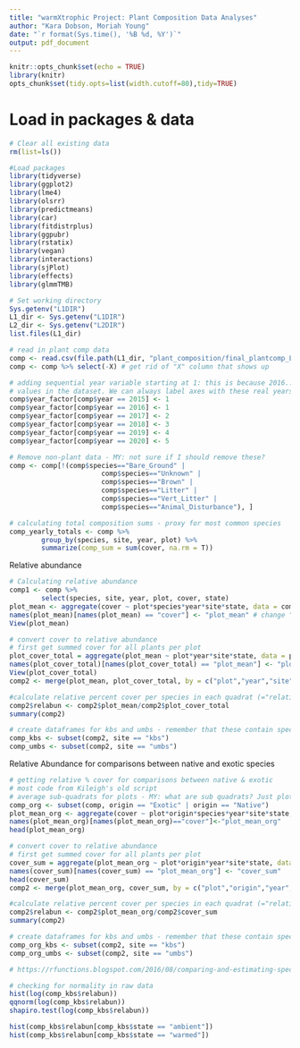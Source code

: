 ```yaml
---
title: "warmXtrophic Project: Plant Composition Data Analyses"
author: "Kara Dobson, Moriah Young"
date: "`r format(Sys.time(), '%B %d, %Y')`"
output: pdf_document
---
```


```r
knitr::opts_chunk$set(echo = TRUE)
library(knitr)
opts_chunk$set(tidy.opts=list(width.cutoff=80),tidy=TRUE)
```

# Load in packages & data
```r
# Clear all existing data
rm(list=ls())

#Load packages
library(tidyverse)
library(ggplot2)
library(lme4)
library(olsrr)
library(predictmeans)
library(car)
library(fitdistrplus)
library(ggpubr)
library(rstatix)
library(vegan)
library(interactions)
library(sjPlot)
library(effects)
library(glmmTMB)

# Set working directory
Sys.getenv("L1DIR")
L1_dir <- Sys.getenv("L1DIR")
L2_dir <- Sys.getenv("L2DIR")
list.files(L1_dir)

# read in plant comp data
comp <- read.csv(file.path(L1_dir, "plant_composition/final_plantcomp_L1.csv"))
comp <- comp %>% select(-X) # get rid of "X" column that shows up
```


```r
# adding sequential year variable starting at 1: this is because 2016... are large numbers compare with other 
# values in the dataset. We can always label axes with these real years.
comp$year_factor[comp$year == 2015] <- 1
comp$year_factor[comp$year == 2016] <- 1
comp$year_factor[comp$year == 2017] <- 2
comp$year_factor[comp$year == 2018] <- 3
comp$year_factor[comp$year == 2019] <- 4
comp$year_factor[comp$year == 2020] <- 5

# Remove non-plant data - MY: not sure if I should remove these?
comp <- comp[!(comp$species=="Bare_Ground" | 
                       comp$species=="Unknown" | 
                       comp$species=="Brown" | 
                       comp$species=="Litter" | 
                       comp$species=="Vert_Litter" | 
                       comp$species=="Animal_Disturbance"), ]
```

```r
# calculating total composition sums - proxy for most common species
comp_yearly_totals <- comp %>%
        group_by(species, site, year, plot) %>%
        summarize(comp_sum = sum(cover, na.rm = T))
```
Relative abundance
```r
# Calculating relative abundance
comp1 <- comp %>% 
        select(species, site, year, plot, cover, state)
plot_mean <- aggregate(cover ~ plot*species*year*site*state, data = comp1, FUN = mean, na.rm = T)
names(plot_mean)[names(plot_mean) == "cover"] <- "plot_mean" # change "cover" column name to "plot_mean"
View(plot_mean)

# convert cover to relative abundance 
# first get summed cover for all plants per plot
plot_cover_total = aggregate(plot_mean ~ plot*year*site*state, data = plot_mean, FUN = sum, na.rm = T)
names(plot_cover_total)[names(plot_cover_total) == "plot_mean"] <- "plot_cover_total"
View(plot_cover_total)
comp2 <- merge(plot_mean, plot_cover_total, by = c("plot","year","site", "state"))

#calculate relative percent cover per species in each quadrat (="relative abundance")
comp2$relabun <- comp2$plot_mean/comp2$plot_cover_total
summary(comp2)

# create dataframes for kbs and umbs - remember that these contain species within plots
comp_kbs <- subset(comp2, site == "kbs")
comp_umbs <- subset(comp2, site == "umbs")
```


Relative Abundance for comparisons between native and exotic species
```r
# getting relative % cover for comparisons between native & exotic 
# most code from Kileigh's old script
# average sub-quadrats for plots - MY: what are sub quadrats? Just plots?
comp_org <- subset(comp, origin == "Exotic" | origin == "Native")
plot_mean_org <- aggregate(cover ~ plot*origin*species*year*site*state, data = comp_org, FUN = mean, na.rm = T)
names(plot_mean_org)[names(plot_mean_org)=="cover"]<-"plot_mean_org"
head(plot_mean_org)

# convert cover to relative abundance 
# first get summed cover for all plants per plot
cover_sum = aggregate(plot_mean_org ~ plot*origin*year*site*state, data = plot_mean_org, FUN = sum, na.rm = T)
names(cover_sum)[names(cover_sum) == "plot_mean_org"] <- "cover_sum"
head(cover_sum)
comp2 <- merge(plot_mean_org, cover_sum, by = c("plot","origin","year","site", "state"))

#calculate relative percent cover per species in each quadrat (="relative abundance")
comp2$relabun <- comp2$plot_mean_org/comp2$cover_sum
summary(comp2)

# create dataframes for kbs and umbs - remember that these contain species within plots
comp_org_kbs <- subset(comp2, site == "kbs")
comp_org_umbs <- subset(comp2, site == "umbs")
```

```r
# https://rfunctions.blogspot.com/2016/08/comparing-and-estimating-species.html
```


```r
# checking for normality in raw data
hist(log(comp_kbs$relabun))
qqnorm(log(comp_kbs$relabun))
shapiro.test(log(comp_kbs$relabun))

hist(comp_kbs$relabun[comp_kbs$state == "ambient"])
hist(comp_kbs$relabun[comp_kbs$state == "warmed"])
```


